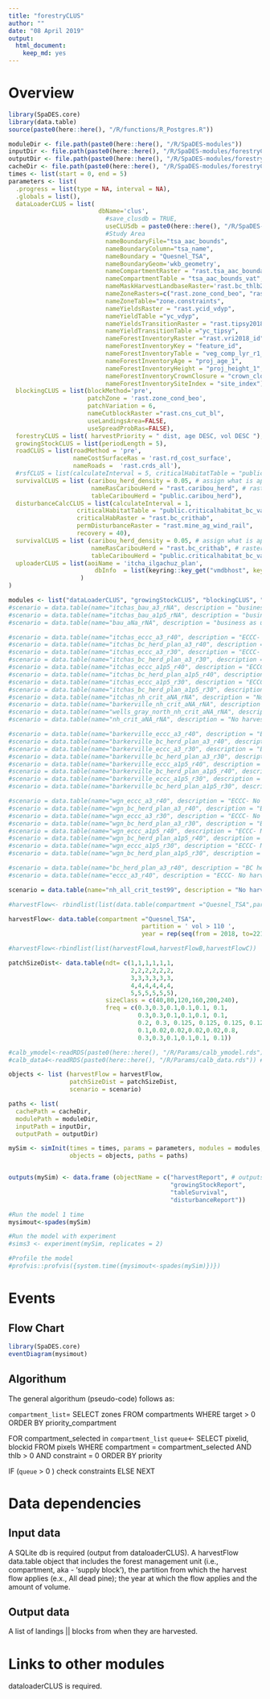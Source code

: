 ```yaml
---
title: "forestryCLUS"
author: ""
date: "08 April 2019"
output:
  html_document: 
    keep_md: yes
---
```


<!--
Copyright 2020 Province of British Columbia
 
Licensed under the Apache License, Version 2.0 (the "License");
you may not use this file except in compliance with the License.
You may obtain a copy of the License at
 
http://www.apache.org/licenses/LICENSE-2.0
 
Unless required by applicable law or agreed to in writing, software distributed under the License is distributed on an "AS IS" BASIS,
WITHOUT WARRANTIES OR CONDITIONS OF ANY KIND, either express or implied.
See the License for the specific language governing permissions and limitations under the License.-->

# Overview



```r
library(SpaDES.core)
library(data.table)
source(paste0(here::here(), "/R/functions/R_Postgres.R"))

moduleDir <- file.path(paste0(here::here(), "/R/SpaDES-modules"))
inputDir <- file.path(paste0(here::here(), "/R/SpaDES-modules/forestryCLUS/inputs")) %>% reproducible::checkPath(create = TRUE)
outputDir <- file.path(paste0(here::here(), "/R/SpaDES-modules/forestryCLUS/outputs"))
cacheDir <- file.path(paste0(here::here(), "/R/SpaDES-modules/forestryCLUS"))
times <- list(start = 0, end = 5)
parameters <- list(
  .progress = list(type = NA, interval = NA),
  .globals = list(),
  dataLoaderCLUS = list( 
                         dbName='clus',
                           #save_clusdb = TRUE,
                           useCLUSdb = paste0(here::here(), "/R/SpaDES-modules/dataLoaderCLUS/Quesnel_TSA_clusdb.sqlite"),
                           #Study Area
                           nameBoundaryFile="tsa_aac_bounds",
                           nameBoundaryColumn="tsa_name",
                           nameBoundary = "Quesnel_TSA",
                           nameBoundaryGeom='wkb_geometry',
                           nameCompartmentRaster = "rast.tsa_aac_boundary",
                           nameCompartmentTable = "tsa_aac_bounds_vat",
                           nameMaskHarvestLandbaseRaster='rast.bc_thlb2018',
                           nameZoneRasters=c("rast.zone_cond_beo", "rast.zone_cond_vqo", "rast.zone_cond_wha", "rast.zone_cond_uwr", "rast.zone_cond_nharv", "rast.zone_cond_fsw",                                      "rast.zone_cond_eccc_barkerville_crithab","rast.zone_cond_nh_crit_itcha_ilgachuz_crithab","rast.zone_cond_nh_crit_wells_gray_north_crithab", "rast.zone_cond_nh_crit_charlotte_alplands_crithab", "rast.zone_cond_nh_crit_rainbows_crithab"),
                           nameZoneTable="zone.constraints",
                           nameYieldsRaster = "rast.ycid_vdyp",
                           nameYieldTable ="yc_vdyp",
                           nameYieldsTransitionRaster = "rast.tipsy2018_id",
                           nameYieldTransitionTable ="yc_tipsy",
                           nameForestInventoryRaster ="rast.vri2018_id",
                           nameForestInventoryKey = "feature_id",
                           nameForestInventoryTable = "veg_comp_lyr_r1_poly2018",
                           nameForestInventoryAge = "proj_age_1",
                           nameForestInventoryHeight = "proj_height_1",
                           nameForestInventoryCrownClosure = "crown_closure",
                           nameForestInventorySiteIndex = "site_index"),
  blockingCLUS = list(blockMethod='pre', 
                      patchZone = 'rast.zone_cond_beo',
                      patchVariation = 6,
                      nameCutblockRaster ="rast.cns_cut_bl",
                      useLandingsArea=FALSE, 
                      useSpreadProbRas=FALSE),
  forestryCLUS = list( harvestPriority = " dist, age DESC, vol DESC "),
  growingStockCLUS = list(periodLength = 5),
  roadCLUS = list(roadMethod = 'pre', 
                  nameCostSurfaceRas = 'rast.rd_cost_surface', 
                  nameRoads =  'rast.crds_all'),
  #rsfCLUS = list(calculateInterval = 5, criticalHabitatTable = "public.criticalhabitat", writeRSFRasters = TRUE),
  survivalCLUS = list (caribou_herd_density = 0.05, # assign what is appropriate for the herd
                       nameRasCaribouHerd = "rast.caribou_herd", # raster of herd boundaries
                       tableCaribouHerd = "public.caribou_herd"),
  disturbanceCalcCLUS = list(calculateInterval = 1, 
                   criticalHabitatTable = "public.criticalhabitat_bc_vat",
                   criticalHabRaster = "rast.bc_crithab",
                   permDisturbanceRaster = "rast.mine_ag_wind_rail",
                   recovery = 40),
  survivalCLUS = list (caribou_herd_density = 0.05, # assign what is appropriate for the herd
                       nameRasCaribouHerd = "rast.bc_crithab", # raster of herd boundaries
                       tableCaribouHerd = "public.criticalhabitat_bc_vat"),
  uploaderCLUS = list(aoiName = 'itcha_ilgachuz_plan',
                        dbInfo  = list(keyring::key_get("vmdbhost", keyring="postgreSQL"), keyring::key_get("vmdbuser", keyring="postgreSQL"), keyring::key_get("vmdbpass", keyring="postgreSQL"),  keyring::key_get("vmdbname", keyring="postgreSQL"))
                    )
)

modules <- list("dataLoaderCLUS", "growingStockCLUS", "blockingCLUS", "forestryCLUS", "roadCLUS", "survivalCLUS", "disturbanceCalcCLUS","uploaderCLUS")
#scenario = data.table(name="itchas_bau_a3_rNA", description = "business as usual - projecting current trends. Adjacency constraint > 3 m.")
#scenario = data.table(name="itchas_bau_a1p5_rNA", description = "business as usual - projecting current trends. Adjacency constraint > 1.5 m.")
#scenario = data.table(name="bau_aNa_rNA", description = "business as usual - projecting current trends. No adjacency constraint")

#scenario = data.table(name="itchas_eccc_a3_r40", description = "ECCC- No harvest in high elevation range or low elevation summer range, 35% disturbance in matrix for itchas. Adjacency constraint > 3 m. Recovery > 40 years")
#scenario = data.table(name="itchas_bc_herd_plan_a3_r40", description = "BC herd plan- No harvest in high elevation range, less than 35% disturbance in low elevation (buffered) and matrix (not buffered) for itchas. Adjacency constraint > 3 m. Recovery > 40 years.")
#scenario = data.table(name="itchas_eccc_a3_r30", description = "ECCC- No harvest in high elevation range or low elevation summer range, 35% disturbance in matrix for itchas. Adjacency constraint > 3 m. Recovery > 30 years")
#scenario = data.table(name="itchas_bc_herd_plan_a3_r30", description = "BC herd plan- No harvest in high elevation range, less than 35% disturbance in low elevation (buffered) and matrix (not buffered) for itchas. Adjacency constraint > 3 m. Recovery > 30 years.")
#scenario = data.table(name="itchas_eccc_a1p5_r40", description = "ECCC- No harvest in high elevation range or low elevation summer range, 35% disturbance in matrix for itchas. Adjacency constraint > 1 m. Recovery > 40 years")
#scenario = data.table(name="itchas_bc_herd_plan_a1p5_r40", description = "BC herd plan- No harvest in high elevation range, less than 35% disturbance in low elevation (buffered) and matrix (not buffered) for itchas. Adjacency constraint > 1.5 m. Recovery > 40 years.")
#scenario = data.table(name="itchas_eccc_a1p5_r30", description = "ECCC- No harvest in high elevation range or low elevation summer range, 35% disturbance in matrix for itchas. Adjacency constraint > 1 m. Recovery > 30 years")
#scenario = data.table(name="itchas_bc_herd_plan_a1p5_r30", description = "BC herd plan- No harvest in high elevation range, less than 35% disturbance in low elevation (buffered) and matrix (not buffered) for itchas. Adjacency constraint > 1.5 m. Recovery > 30 years.")
#scenario = data.table(name="itchas_nh_crit_aNA_rNA", description = "No harvest in critical habitat for itcha_ilgachuz")
#scenario = data.table(name="barkerville_nh_crit_aNA_rNA", description = "No harvest in critical habitat for barkerville")
#scenario = data.table(name="wells_gray_north_nh_crit_aNA_rNA", description = "No harvest in critical habitat for barkerville")
#scenario = data.table(name="nh_crit_aNA_rNA", description = "No harvest in critical habitat for itchas, barkerville, wells gray north")

#scenario = data.table(name="barkerville_eccc_a3_r40", description = "ECCC- No harvest in high elevation range or low elevation summer range, 35% disturbance in matrix for barkerville. Adjacency constraint > 3 m. Recovery > 40 years")
#scenario = data.table(name="barkerville_bc_herd_plan_a3_r40", description = "BC herd plan- No harvest in high elevation range, less than 35% disturbance in low elevation (buffered) and matrix (not buffered) for barkerville. Adjacency constraint > 3 m. Recovery > 40 years.")
#scenario = data.table(name="barkerville_eccc_a3_r30", description = "ECCC- No harvest in high elevation range or low elevation summer range, 35% disturbance in matrix for barkerville. Adjacency constraint > 3 m. Recovery > 30 years")
#scenario = data.table(name="barkerville_bc_herd_plan_a3_r30", description = "BC herd plan- No harvest in high elevation range, less than 35% disturbance in low elevation (buffered) and matrix (not buffered) for barkerville. Adjacency constraint > 3 m. Recovery > 30 years.")
#scenario = data.table(name="barkerville_eccc_a1p5_r40", description = "ECCC- No harvest in high elevation range or low elevation summer range, 35% disturbance in matrix for barkerville. Adjacency constraint > 1.5 m. Recovery > 40 years")
#scenario = data.table(name="barkerville_bc_herd_plan_a1p5_r40", description = "BC herd plan- No harvest in high elevation range, less than 35% disturbance in low elevation (buffered) and matrix (not buffered) for barkerville. Adjacency constraint > 1.5 m. Recovery > 40 years.")
#scenario = data.table(name="barkerville_eccc_a1p5_r30", description = "ECCC- No harvest in high elevation range or low elevation summer range, 35% disturbance in matrix for barkerville. Adjacency constraint > 1.5 m. Recovery > 30 years")
#scenario = data.table(name="barkerville_bc_herd_plan_a1p5_r30", description = "BC herd plan- No harvest in high elevation range, less than 35% disturbance in low elevation (buffered) and matrix (not buffered) for barkerville. Adjacency constraint > 1.5 m. Recovery > 30 years.")

#scenario = data.table(name="wgn_eccc_a3_r40", description = "ECCC- No harvest in high elevation range or low elevation summer range, 35% disturbance in matrix for wells gray north. Adjacency constraint > 3 m. Recovery > 40 years")
#scenario = data.table(name="wgn_bc_herd_plan_a3_r40", description = "BC herd plan- No harvest in high elevation range, less than 35% disturbance in low elevation (buffered) and matrix (not buffered) for wells gray north. Adjacency constraint > 3 m. Recovery > 40 years.")
#scenario = data.table(name="wgn_eccc_a3_r30", description = "ECCC- No harvest in high elevation range or low elevation summer range, 35% disturbance in matrix for wells gray north. Adjacency constraint > 3 m. Recovery > 30 years")
#scenario = data.table(name="wgn_bc_herd_plan_a3_r30", description = "BC herd plan- No harvest in high elevation range, less than 35% disturbance in low elevation (buffered) and matrix (not buffered) for wells gray north. Adjacency constraint > 3 m. Recovery > 30 years.")
#scenario = data.table(name="wgn_eccc_a1p5_r40", description = "ECCC- No harvest in high elevation range or low elevation summer range, 35% disturbance in matrix for wells gray north. Adjacency constraint > 1.5 m. Recovery > 40 years")
#scenario = data.table(name="wgn_bc_herd_plan_a1p5_r40", description = "BC herd plan- No harvest in high elevation range, less than 35% disturbance in low elevation (buffered) and matrix (not buffered) for wells gray north. Adjacency constraint > 1.5 m. Recovery > 40 years.")
#scenario = data.table(name="wgn_eccc_a1p5_r30", description = "ECCC- No harvest in high elevation range or low elevation summer range, 35% disturbance in matrix for wells gray north. Adjacency constraint > 1.5 m. Recovery > 30 years")
#scenario = data.table(name="wgn_bc_herd_plan_a1p5_r30", description = "BC herd plan- No harvest in high elevation range, less than 35% disturbance in low elevation (buffered) and matrix (not buffered) for wells gray north. Adjacency constraint > 1.5 m. Recovery > 30 years.")

#scenario = data.table(name="bc_herd_plan_a3_r40", description = "BC herd plan- No harvest in high elevation range, less than 35% disturbance in low elevation (buffered) and matrix (not buffered) for itchas, barkerville and wells gray north. Adjacency constraint > 3 m. Recovery > 40 years.")
#scenario = data.table(name="eccc_a3_r40", description = "ECCC- No harvest in high elevation range or low elevation summer range, 35% disturbance in matrix for itchas, barkerville and wells gray north. Adjacency constraint > 3 m. Recovery > 40 years.")

scenario = data.table(name="nh_all_crit_test99", description = "No harvest in any of the critical habitat types")

#harvestFlow<- rbindlist(list(data.table(compartment ="Quesnel_TSA",partition = ' vol > 110 ', year = rep(seq(from = 2018, to=2027, by = 1),1), flow = 1250000), data.table(compartment ="Quesnel_TSA", partition = ' vol > 110 ',year = rep(seq(from = 2028, to=2219, by = 1),1), flow = 1250000)))

harvestFlow<- data.table(compartment ="Quesnel_TSA",
                                     partition = ' vol > 110 ',
                                     year = rep(seq(from = 2018, to=2218, by = 5),1),  flow = 8000000)

#harvestFlow<-rbindlist(list(harvestFlowA,harvestFlowB,harvestFlowC))

patchSizeDist<- data.table(ndt= c(1,1,1,1,1,1,
                                  2,2,2,2,2,2,
                                  3,3,3,3,3,3,
                                  4,4,4,4,4,4,
                                  5,5,5,5,5,5), 
                           sizeClass = c(40,80,120,160,200,240), 
                           freq = c(0.3,0.3,0.1,0.1,0.1, 0.1,
                                    0.3,0.3,0.1,0.1,0.1, 0.1,
                                    0.2, 0.3, 0.125, 0.125, 0.125, 0.125,
                                    0.1,0.02,0.02,0.02,0.02,0.8,
                                    0.3,0.3,0.1,0.1,0.1, 0.1))

#calb_ymodel<-readRDS(paste0(here::here(), "/R/Params/calb_ymodel.rds")) #See linkHBS_VRI_Calibration.Rmd
#calb_data4<-readRDS(paste0(here::here(), "/R/Params/calb_data.rds")) #See linkHBS_VRI_Calibration.Rmd

objects <- list (harvestFlow = harvestFlow, 
                 patchSizeDist = patchSizeDist, 
                 scenario = scenario)

paths <- list(
  cachePath = cacheDir,
  modulePath = moduleDir,
  inputPath = inputDir,
  outputPath = outputDir)

mySim <- simInit(times = times, params = parameters, modules = modules,
                 objects = objects, paths = paths)


outputs(mySim) <- data.frame (objectName = c("harvestReport", # outputs to keep; these are tables that get used int eh uploader
                                             "growingStockReport",
                                             "tableSurvival",
                                             "disturbanceReport"))

#Run the model 1 time
mysimout<-spades(mySim)

#Run the model with experiment
#sims3 <- experiment(mySim, replicates = 2)

#Profile the model
#profvis::profvis({system.time({mysimout<-spades(mySim)})})


```

# Events

## Flow Chart

```r
library(SpaDES.core)
eventDiagram(mysimout)
```

## Algorithum

The general algorithum (pseudo-code) follows as:

`compartment_list`= SELECT zones FROM compartments WHERE target > 0 ORDER BY priority_compartment

FOR compartment_selected in `compartment_list`
`queue`<- SELECT pixelid, blockid FROM pixels WHERE 
            compartment = compartment_selected AND thlb > 0 AND constraint = 0                 ORDER BY priority
               
IF (`queue` > 0 )
  check constraints
ELSE 
  NEXT
        

# Data dependencies

## Input data

A SQLite db is required (output from dataloaderCLUS). A harvestFlow data.table object that includes the forest management unit (i.e., compartment, aka - 'supply block'), the partition from which the harvest flow applies (e.x., All dead pine); the year at which the flow applies and the amount of volume.

## Output data

A list of landings || blocks from when they are harvested.

# Links to other modules

dataloaderCLUS is required.

